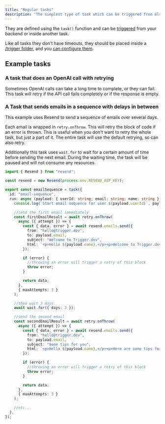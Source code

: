 ```yaml
---
title: "Regular tasks"
description: "The simplest type of task which can be triggered from elsewhere in your code."
---
```



They are defined using the `task()` function and can be [triggered](/triggering) from your backend or inside another task.

Like all tasks they don't have timeouts, they should be placed inside a [/trigger folder](/config/config-file), and you [can configure them](/tasks/overview#defining-a-task).

## Example tasks

### A task that does an OpenAI call with retrying

Sometimes OpenAI calls can take a long time to complete, or they can fail. This task will retry if the API call fails completely or if the response is empty.

<OpenaiRetry />

### A Task that sends emails in a sequence with delays in between

This example uses Resend to send a sequence of emails over several days.

Each email is wrapped in `retry.onThrow`. This will retry the block of code if an error is thrown. This is useful when you don't want to retry the whole task, but just a part of it. The entire task will use the default retrying, so can also retry.

Additionally this task uses `wait.for` to wait for a certain amount of time before sending the next email. During the waiting time, the task will be paused and will not consume any resources.

```ts /trigger/email-sequence.ts
import { Resend } from "resend";

const resend = new Resend(process.env.RESEND_ASP_KEY);

export const emailSequence = task({
  id: "email-sequence",
  run: async (payload: { userId: string; email: string; name: string }) => {
    console.log(`Start email sequence for user ${payload.userId}`, payload);

    //send the first email immediately
    const firstEmailResult = await retry.onThrow(
      async ({ attempt }) => {
        const { data, error } = await resend.emails.send({
          from: "hello@trigger.dev",
          to: payload.email,
          subject: "Welcome to Trigger.dev",
          html: `<p>Hello ${payload.name},</p><p>Welcome to Trigger.dev</p>`,
        });

        if (error) {
          //throwing an error will trigger a retry of this block
          throw error;
        }

        return data;
      },
      { maxAttempts: 3 }
    );

    //then wait 3 days
    await wait.for({ days: 3 });

    //send the second email
    const secondEmailResult = await retry.onThrow(
      async ({ attempt }) => {
        const { data, error } = await resend.emails.send({
          from: "hello@trigger.dev",
          to: payload.email,
          subject: "Some tips for you",
          html: `<p>Hello ${payload.name},</p><p>Here are some tips for you…</p>`,
        });

        if (error) {
          //throwing an error will trigger a retry of this block
          throw error;
        }

        return data;
      },
      { maxAttempts: 3 }
    );

    //etc...
  },
});
```
